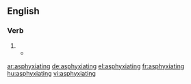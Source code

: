 ==English==

===Verb===
{{head|en}}

# {{present participle of|asphyxiate|lang=en}}
#* {{quote-book|year=1918|author={{w|W. B. Maxwell}}|chapter=12
|title=[http://openlibrary.org/works/OL1097634W The Mirror and the Lamp]
|passage=To Edward […] he was terrible, nerve-inflaming, poisonously '''asphyxiating'''. He sat rocking himself in the late Mr. Churchill's swing chair, smoking and twaddling.}}

[[ar:asphyxiating]]
[[de:asphyxiating]]
[[el:asphyxiating]]
[[fr:asphyxiating]]
[[hu:asphyxiating]]
[[vi:asphyxiating]]